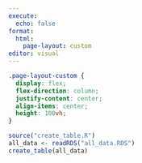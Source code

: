 ```yaml
---
execute:
  echo: false
format: 
  html:
    page-layout: custom
editor: visual
---
```


```css
.page-layout-custom {
  display: flex;
  flex-direction: column;
  justify-content: center;
  align-items: center;
  height: 100vh;
}
```

```r
source("create_table.R")
all_data <- readRDS("all_data.RDS")
create_table(all_data)
```
